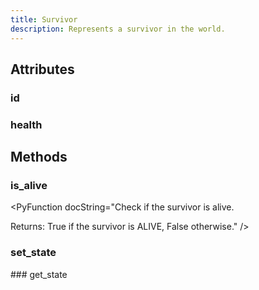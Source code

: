 ```yaml
---
title: Survivor
description: Represents a survivor in the world.
---
```


## Attributes

### id

<PyAttribute type="int" value="" docString="Unique identifier for the survivor." />

### health

<PyAttribute type="int" value="" docString="Current health of the survivor." />


## Methods

### is_alive

<PyFunctionSignature signature="def is_alive() -> bool" />

<PyFunction docString="Check if the survivor is alive.

Returns:
    True if the survivor is ALIVE, False otherwise." />
### set_state

<PyFunctionSignature signature="def set_state(state: State) -> None" />

<PyFunction docString="None" />
### get_state

<PyFunctionSignature signature="def get_state() -> State" />

<PyFunction docString="None" />


